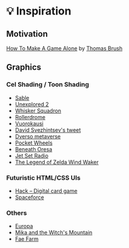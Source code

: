 # 💡 Inspiration

## Motivation

[How To Make A Game Alone](https://www.youtube.com/watch?v=wDIKKC50jnU) by [Thomas Brush](https://www.youtube.com/@thomasbrush)

## Graphics

### Cel Shading / Toon Shading

- [Sable](https://www.youtube.com/watch?v=a0evJUp7-aw)
- [Unexplored 2](https://www.youtube.com/watch?v=BsJRuz0VkFc)
- [Whisker Squadron](https://www.youtube.com/watch?v=KXP4iRRvY68)
- [Rollerdrome](https://www.youtube.com/watch?v=xDsJgB3uzPM)
- [Vuorokausi](https://mastodon.gamedev.place/@jonikorpi)
- [David Svezhintsev's tweet](https://twitter.com/daveranan/status/1598352598221717504)
- [Dverso metaverse](https://www.youtube.com/watch?v=wi3yDltpWjk)
- [Pocket Wheels](https://www.youtube.com/watch?v=T0GLOQfhnbE)
- [Beneath Oresa](https://www.youtube.com/watch?v=lWrUsevR51E)
- [Jet Set Radio](https://www.youtube.com/watch?v=EMPB4RBbCXw)
- [The Legend of Zelda Wind Waker](https://www.youtube.com/watch?v=IkVt1s_ZFbw)

### Futuristic HTML/CSS UIs

- [Hack – Digital card game](https://codepen.io/jcoulterdesign/full/abYNyLq)
- [Spaceforce](https://www.spaceforce.com/)

### Others

- [Europa](https://www.youtube.com/watch?v=c9MBgMkR894)
- [Mika and the Witch's Mountain](https://www.kickstarter.com/projects/abraham-cozar/mika-and-the-witchs-mountain-delivery-service-adventure)
- [Fae Farm](https://www.youtube.com/watch?v=rrRbeEErcLQ)
